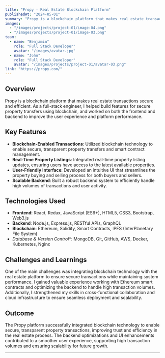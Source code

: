 ```yaml
---
title: "Propy - Real Estate Blockchain Platform"
publishedAt: "2024-05-01"
summary: "Propy is a blockchain platform that makes real estate transactions secure and efficient. As a full-stack engineer, I helped build features for secure property transfers using blockchain, and worked on both the frontend and backend to improve the user experience and platform performance."
images:
  - "/images/projects/project-01/image-04.png"
  - "/images/projects/project-01/image-03.png"
team:
  - name: "Benjamin"
    role: "Full Stack Developer"
    avatar: "/images/avatar.jpg"
  - name: "John"
    role: "Full Stack Developer"
    avatar: "/images/projects/project-01/avatar-03.png"
link: "https://propy.com/"
---
```


## Overview

Propy is a blockchain platform that makes real estate transactions secure and efficient. As a full-stack engineer, I helped build features for secure property transfers using blockchain, and worked on both the frontend and backend to improve the user experience and platform performance.

## Key Features

- **Blockchain-Enabled Transactions**: Utilized blockchain technology to enable secure, transparent property transfers and smart contract management.
- **Real-Time Property Listings**: Integrated real-time property listing updates, ensuring users have access to the latest available properties.
- **User-Friendly Interface**: Developed an intuitive UI that streamlines the property buying and selling process for both buyers and sellers.
- **Scalable Backend**: Built a robust backend system to efficiently handle high volumes of transactions and user activity.

## Technologies Used

- **Frontend**: React, Redux, JavaScript (ES6+), HTML5, CSS3, Bootstrap, Web3.js
- **Backend**: Node.js, Express.js, RESTful APIs, GraphQL
- **Blockchain**: Ethereum, Solidity, Smart Contracts, IPFS (InterPlanetary File System)
- *Database & Version Control**: MongoDB, Git, GitHub, AWS, Docker, Kubernetes, Nginx
## Challenges and Learnings

One of the main challenges was integrating blockchain technology with the real estate platform to ensure secure transactions while maintaining system performance. I gained valuable experience working with Ethereum smart contracts and optimizing the backend to handle high transaction volumes. Additionally, I strengthened my skills in cross-functional collaboration and cloud infrastructure to ensure seamless deployment and scalability.

## Outcome

The Propy platform successfully integrated blockchain technology to enable secure, transparent property transactions, improving trust and efficiency in the real estate process. The backend optimizations and UI enhancements contributed to a smoother user experience, supporting high transaction volumes and ensuring scalability for future growth.

---
